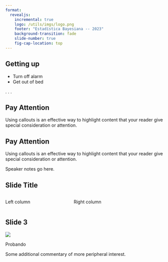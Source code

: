 ```yaml
---
format:
  revealjs:
    incremental: true
    logo: /utils/imgs/logo.png
    footer: "Estadística Bayesiana -- 2023"
    background-transition: fade
    slide-number: true
    fig-cap-location: top
---
```


## Getting up

-   Turn off alarm
-   Get out of bed

. . .

::: {.callout-note appearance="default" icon=false}

## Pay Attention

Using callouts is an effective way to highlight content that your reader give special consideration or attention.

:::

::: {.callout-important appearance="default" icon=false}

## Pay Attention

Using callouts is an effective way to highlight content that your reader give special consideration or attention.

:::

::: {.notes}
Speaker notes go here.
:::

## Slide Title {background-color="#ffc13b"}

:::: {.columns}

::: {.column width="40%"}
Left column
:::

::: {.column width="60%"}
Right column
:::

::::

## Slide 3 {.smaller}

![](imgs/thomasbayes.png){fig-align="center"}

Probando

::: aside
Some additional commentary of more peripheral interest.
:::
